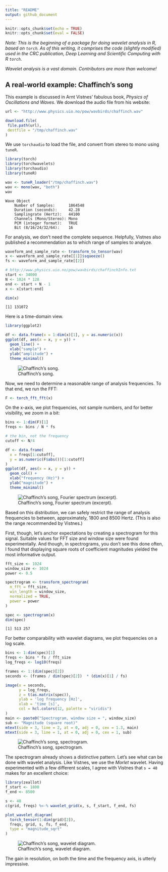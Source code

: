 ```yaml
---
title: "README"
output: github_document
---
```


```r
knitr::opts_chunk$set(echo = TRUE)
knitr::opts_chunk$set(eval = FALSE)
```

*Note: This is the beginning of a package for doing wavelet analysis in R, based on `torch`. As of this writing, it comprises the code (slightly modified) used in the CRC publication, Deep Learning and Scientific Computing with R `torch`.*

*Wavelet analysis is a vast domain. Contributors are more than welcome!*

## A real-world example: Chaffinch's song

This example is discussed in Arnt Vistnes' fabulous book, *Physics of Oscillations and Waves*. We download the audio file from his website:

```r
url <- "http://www.physics.uio.no/pow/wavbirds/chaffinch.wav"

download.file(
 file.path(url),
 destfile = "/tmp/chaffinch.wav"
)
```

We use `torchaudio` to load the file, and convert from stereo to mono using `tuneR`.

```r
library(torch)
library(torchwavelets)
library(torchaudio)
library(tuneR)

wav <- tuneR_loader("/tmp/chaffinch.wav")
wav <- mono(wav, "both")
wav
```

    Wave Object
        Number of Samples:      1864548
        Duration (seconds):     42.28
        Samplingrate (Hertz):   44100
        Channels (Mono/Stereo): Mono
        PCM (integer format):   TRUE
        Bit (8/16/24/32/64):    16 

For analysis, we don't need the complete sequence. Helpfully, Vistnes also published a recommendation as to which range of samples to analyze.

```r
waveform_and_sample_rate <- transform_to_tensor(wav)
x <- waveform_and_sample_rate[[1]]$squeeze()
fs <- waveform_and_sample_rate[[2]]

# http://www.physics.uio.no/pow/wavbirds/chaffinchInfo.txt
start <- 34000
N <- 1024 * 128
end <- start + N - 1
x <- x[start:end]

dim(x)
```

    [1] 131072

Here is a time-domain view.

```r
library(ggplot2)

df <- data.frame(x = 1:dim(x)[1], y = as.numeric(x))
ggplot(df, aes(x = x, y = y)) +
  geom_line() +
  xlab("sample") +
  ylab("amplitude") +
  theme_minimal()

```

![Chaffinch's song.](vignettes/resources/wav-chaffinch.png){#fig-wav-chaffinch fig-alt="A sequence of several bursts, varying in height and thickness."}

Now, we need to determine a reasonable range of analysis frequencies. To that end, we run the FFT:

```r
F <- torch_fft_fft(x)
```

On the x-axis, we plot frequencies, not sample numbers, and for better visibility, we zoom in a bit:

```r
bins <- 1:dim(F)[1]
freqs <- bins / N * fs

# the bin, not the frequency
cutoff <- N/4

df <- data.frame(
  x = freqs[1:cutoff],
  y = as.numeric(F$abs())[1:cutoff]
)
ggplot(df, aes(x = x, y = y)) +
  geom_col() +
  xlab("frequency (Hz)") +
  ylab("magnitude") +
  theme_minimal()
```

![Chaffinch's song, Fourier spectrum (excerpt).](vignettes/resources/wav-chaffinch-fft.png){#fig-wav-chaffinch-fft fig-alt="A sequence of spikes, skewed to the left."}

Based on this distribution, we can safely restrict the range of analysis frequencies to between, approximately, 1800 and 8500 Hertz. (This is also the range recommended by Vistnes.)

First, though, let's anchor expectations by creating a spectrogram for this signal. Suitable values for FFT size and window size were found experimentally. And though, in spectrograms, you don't see this done often, I found that displaying square roots of coefficient magnitudes yielded the most informative output.

```r
fft_size <- 1024
window_size <- 1024
power <- 0.5

spectrogram <- transform_spectrogram(
  n_fft = fft_size,
  win_length = window_size,
  normalized = TRUE,
  power = power
)

spec <- spectrogram(x)
dim(spec)
```

    [1] 513 257

For better comparability with wavelet diagrams, we plot frequencies on a log scale.

```r
bins <- 1:dim(spec)[1]
freqs <- bins * fs / fft_size
log_freqs <- log10(freqs)

frames <- 1:(dim(spec)[2])
seconds <- (frames / dim(spec)[2])  * (dim(x)[1] / fs)

image(x = seconds,
      y = log_freqs,
      z = t(as.matrix(spec)),
      ylab = 'log frequency [Hz]',
      xlab = 'time [s]',
      col = hcl.colors(12, palette = "viridis")
)
main <- paste0("Spectrogram, window size = ", window_size)
sub <- "Magnitude (square root)"
mtext(side = 3, line = 2, at = 0, adj = 0, cex = 1.3, main)
mtext(side = 3, line = 1, at = 0, adj = 0, cex = 1, sub)

```

![Chaffinch's song, spectrogram.](vignettes/resources/wav-chaffinch-spectrogram.png){#fig-wav-chaffinch-spectrogram fig-alt="A two-dimensional heat map, indicating high values, strongly varying in time, around log frequency 3.5 Hz."}

The spectrogram already shows a distinctive pattern. Let's see what can be done with wavelet analysis. Like Vistnes, we use the *Morlet* wavelet. Having experimented with a few different scales, I agree with Vistnes that `s = 48` makes for an excellent choice:

```r
library(zeallot)
f_start <- 1800
f_end <- 8500

s <- 48
c(grid, freqs) %<-% wavelet_grid(x, s, f_start, f_end, fs)

plot_wavelet_diagram(
  torch_tensor(1:dim(grid)[2]),
  freqs, grid, s, fs, f_end,
  type = "magnitude_sqrt"
)
```

![Chaffinch's song, wavelet diagram.](vignettes/resources/wav-chaffinch-waveletdiag.png){#fig-wav-chaffinch-waveletdiag fig-alt="A two-dimensional heat map, of high resolution, that strongly emphasizes how patterns vary in time."}

The gain in resolution, on both the time and the frequency axis, is utterly impressive.
